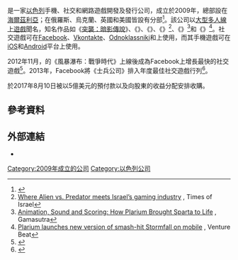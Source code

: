 {{NoteTA
| G1 = Games
}}
{{Infobox company
| name = {{lang|en|Plarium}}
| logo = [[File:Plarium_Logo_Wiki.jpg|200px]]
| type = [[子公司|子公司]]
| founders = 艾維·沙雷爾（{{lang|en|Avi Shalel}}）<br />蓋比·沙雷爾（{{lang|en|Gabi Shalel}}）<br />伊利亞·圖皮阿什維利（{{lang|en|Illya Turpiashvili}}）<br />哈伊姆·圖皮阿什維利（{{lang|en|Haim Turpiashvili}}）<br />伊萬·沃羅貝奇克（{{lang|en|Ivan Vorobeychyk}}）<br />麥可·莫爾戈夫斯基（{{lang|en|Michael Morgovsky}}）<br />亞龍·哈基米（{{lang|en|Yaron Hakimi}}）
| industry = [[社交网络游戏|社群遊戲]]、[[手機遊戲|手機遊戲]]
| products = 
| parent = {{le|貴族娛樂|Aristocrat Leisure|貴族娛樂有限公司}}
| num_employees = 1,400（2020年）
| foundation = 2009年
| homepage = [https://www.plarium.com/ www.plarium.com]
}}
'''{{lang|en|Plarium}}'''是一家[[以色列|以色列]]手機、社交和網路遊戲開發及發行公司，成立於2009年，總部設在[[海爾茲利亞|海爾茲利亞]]；在俄羅斯、烏克蘭、英國和美國皆設有分部<ref>{{cite web|url=http://www.gamesindustry.biz/articles/2016-01-16-plarium-expands-to-london/|title=Plarium expands to London|publisher=gamesindustry.biz|date=2016-01-16|access-date=2021-04-10|archive-date=2018-09-01|archive-url=https://web.archive.org/web/20180901080402/https://www.gamesindustry.biz/articles/2016-01-16-plarium-expands-to-london/}}</ref>。該公司以[[大型多人線上遊戲|大型多人線上遊戲]]聞名，知名作品如《[[突襲：暗影傳說|突襲：暗影傳說]]》、《{{le|維京雄起：家族之戰|Vikings: War of Clans}}》、《{{le|魔鬼終結者創世契機：未來之戰|Terminator Genisys: Future War}}》、《{{le|士兵公司|Soldiers Inc.}}》<ref>[http://www.timesofisrael.com/where-alien-vs-predator-meets-israels-gaming-industry/ Where Alien vs. Predator meets Israel’s gaming industry] {{Wayback|url=http://www.timesofisrael.com/where-alien-vs-predator-meets-israels-gaming-industry/ |date=20181010062049 }}, Times of Israel</ref>、《{{le|斯巴達：帝國戰爭|Sparta: War of Empires}}》<ref>[http://www.gamasutra.com/blogs/OrenTodoros/20140822/224001/Animation_Sound_and_Scoring_How_Plarium_Brought_Sparta_to_Life.php Animation, Sound and Scoring: How Plarium Brought Sparta to Life] {{Wayback|url=http://www.gamasutra.com/blogs/OrenTodoros/20140822/224001/Animation_Sound_and_Scoring_How_Plarium_Brought_Sparta_to_Life.php |date=20160827141410 }}, Gamasutra</ref>和《{{le|風暴瀑布：戰爭時代|Stormfall: Age of War}}》<ref>[https://venturebeat.com/2015/01/12/plarium-launches-new-version-of-smash-hit-stormfall-on-mobile/ Plarium launches new version of smash-hit Stormfall on mobile] {{Wayback|url=https://venturebeat.com/2015/01/12/plarium-launches-new-version-of-smash-hit-stormfall-on-mobile/ |date=20210410092229 }}, Venture Beat</ref>。社交遊戲可在[[Facebook|Facebook]]、[[Vkontakte|Vkontakte]]、[[Odnoklassniki|Odnoklassniki]]和{{le|Mail.ru集團|Mail.ru Group|Mail.Ru}}上使用，而其手機遊戲可在[[iOS|iOS]]和[[Android|Android]]平台上使用。

2012年11月，{{lang|en|Plarium}}的《風暴瀑布：戰爭時代》上線後成為Facebook上增長最快的社交遊戲<ref>{{cite web|url=http://www.haaretz.com/misc/iphone-article/tech-roundup-plarium-gaming-company-scores-a-top-20-facebook-hit.premium-1.509707|title=Tech roundup / Plarium gaming company scores a Top 20 Facebook hit|publisher=Haaretz.com|date=2013-03-15|access-date=2021-04-10|archive-date=2016-07-23|archive-url=https://web.archive.org/web/20160723211838/http://www.haaretz.com/misc/iphone-article/tech-roundup-plarium-gaming-company-scores-a-top-20-facebook-hit.premium-1.509707}}</ref>。2013年，Facebook將《士兵公司》排入年度最佳社交遊戲行列<ref>{{cite web|url=https://developers.facebook.com/blog/post/2013/12/09/facebook-games-of-the-year-2013/|title=Facebook Games of the Year 2013|publisher=Facebook.com|date=2013-12-09|access-date=2021-04-10|archive-date=2021-04-10|archive-url=https://web.archive.org/web/20210410092203/https://developers.facebook.com/blog/post/2013/12/09/facebook-games-of-the-year-2013/}}</ref>。

{{le|貴族娛樂|Aristocrat Leisure}}於2017年8月10日被以5億美元的預付款以及向股東的收益分配安排收購{{lang|en|Plarium}}。

== 參考資料 ==
{{Reflist|30em}}

== 外部連結 ==
* {{Official website|https://www.plarium.com/}}

{{DEFAULTSORT:Plarium}}
[[Category:2009年成立的公司|Category:2009年成立的公司]]
[[Category:以色列公司|Category:以色列公司]]